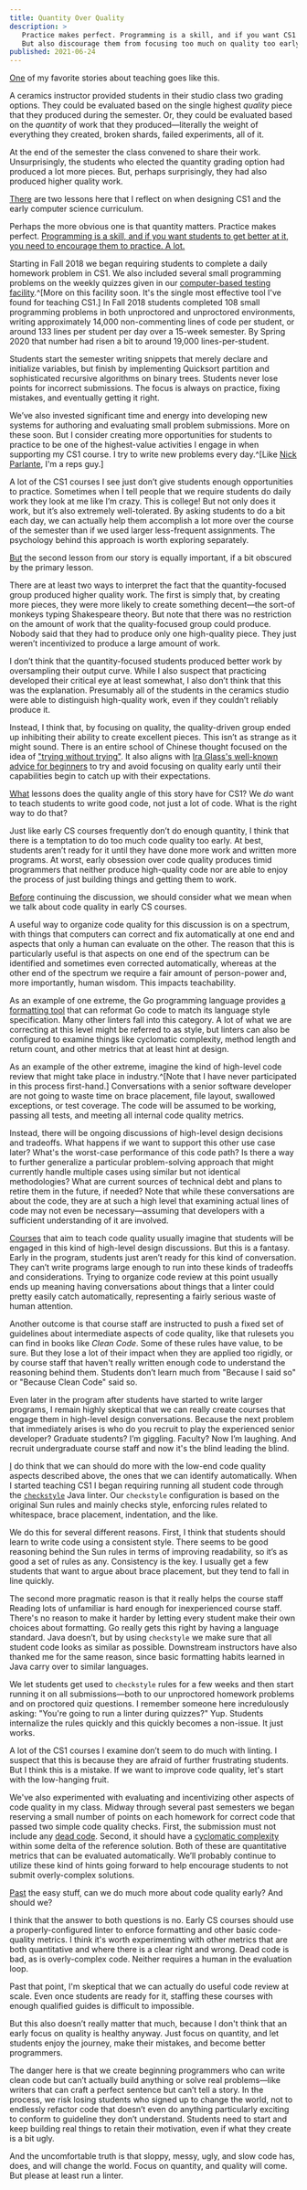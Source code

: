 ```yaml
---
title: Quantity Over Quality
description: >
   Practice makes perfect. Programming is a skill, and if you want CS1 students to get better at it, you need to encourage them to practice. A lot.
   But also discourage them from focusing too much on quality too early.
published: 2021-06-24
---
```


[One](-) of my favorite stories about teaching goes like this.

A ceramics instructor provided students in their studio class two grading options.
They could be evaluated based on the single highest _quality_ piece that they produced during the semester.
Or, they could be evaluated based on the _quantity_ of work that they produced—literally the weight of everything they created, broken shards, failed experiments, all of it.

At the end of the semester the class convened to share their work.
Unsurprisingly, the students who elected the quantity grading option had produced a lot more pieces.
But, perhaps surprisingly, they had also produced higher quality work.

[There](-) are two lessons here that I reflect on when designing CS1 and the early computer science curriculum.

Perhaps the more obvious one is that quantity matters.
Practice makes perfect.
[Programming is a skill, and if you want students to get better at it, you need to encourage them to practice. A lot.](+)

Starting in Fall 2018 we began requiring students to complete a daily homework problem in CS1.
We also included several small programming problems on the weekly quizzes given in our [computer-based testing facility](https://cbtf.engr.illinois.edu/).^[More on this facility soon. It's the single most effective tool I've found for teaching CS1.]
In Fall 2018 students completed 108 small programming problems in both unproctored and unproctored environments, writing approximately 14,000 non-commenting lines of code per student, or around 133 lines per student per day over a 15-week semester.
By Spring 2020 that number had risen a bit to around 19,000 lines-per-student.

Students start the semester writing snippets that merely declare and initialize variables, but finish by implementing Quicksort partition and sophisticated recursive algorithms on binary trees.
Students never lose points for incorrect submissions.
The focus is always on practice, fixing mistakes, and eventually getting it right.

We’ve also invested significant time and energy into developing new systems for authoring and evaluating small problem submissions.
More on these soon.
But I consider creating more opportunities for students to practice to be one of the highest-value activities I engage in when supporting my CS1 course.
I try to write new problems every day.^[Like [Nick Parlante](https://cs.stanford.edu/people/nick/), I'm a reps guy.]

A lot of the CS1 courses I see just don’t give students enough opportunities to practice.
Sometimes when I tell people that we require students do daily work they look at me like I’m crazy.
This is college!
But not only does it work, but it’s also extremely well-tolerated.
By asking students to do a bit each day, we can actually help them accomplish a lot more over the course of the semester than if we used larger less-frequent assignments.
The psychology behind this approach is worth exploring separately.

[But](-) the second lesson from our story is equally important, if a bit obscured by the primary lesson.

There are at least two ways to interpret the fact that the quantity-focused group produced higher quality work.
The first is simply that, by creating more pieces, they were more likely to create something decent—the sort-of monkeys typing Shakespeare theory.
But note that there was no restriction on the amount of work that the quality-focused group could produce.
Nobody said that they had to produce only one high-quality piece.
They just weren’t incentivized to produce a large amount of work.

I don’t think that the quantity-focused students produced better work by oversampling their output curve.
While I also suspect that practicing developed their critical eye at least somewhat, I also don’t think that this was the explanation.
Presumably all of the students in the ceramics studio were able to distinguish high-quality work, even if they couldn’t reliably produce it.

Instead, I think that, by focusing on quality, the quality-driven group ended up inhibiting their ability to create excellent pieces.
This isn’t as strange as it might sound.
There is an entire school of Chinese thought focused on the idea of ["trying without trying"](https://en.wikipedia.org/wiki/Wu_wei).
It also aligns with [Ira Glass's well-known advice for beginners](https://www.goodreads.com/quotes/309485-nobody-tells-this-to-people-who-are-beginners-i-wish) to try and avoid focusing on quality early until their capabilities begin to catch up with their expectations.

[What](-) lessons does the quality angle of this story have for CS1?
We _do_ want to teach students to write good code, not just a lot of code.
What is the right way to do that?

Just like early CS courses frequently don’t do enough quantity, I think that there is a temptation to do too much code quality too early.
At best, students aren’t ready for it until they have done more work and written more programs.
At worst, early obsession over code quality produces timid programmers that neither produce high-quality code nor are able to enjoy the process of just building things and getting them to work.

[Before](-) continuing the discussion, we should consider what we mean when we talk about code quality in early CS courses.

A useful way to organize code quality for this discussion is on a spectrum, with things that computers can correct and fix automatically at one end and aspects that only a human can evaluate on the other.
The reason that this is particularly useful is that aspects on one end of the spectrum can be identified and sometimes even corrected automatically, whereas at the other end of the spectrum we require a fair amount of person-power and, more importantly, human wisdom.
This impacts teachability.

As an example of one extreme, the Go programming language provides [a formatting tool](https://blog.golang.org/gofmt) that can reformat Go code to match its language style specification.
Many other linters fall into this category.
A lot of what we are correcting at this level might be referred to as style, but linters can also be configured to examine things like cyclomatic complexity, method length and return count, and other metrics that at least hint at design.

As an example of the other extreme, imagine the kind of high-level code review that might take place in industry.^[Note that I have never participated in this process first-hand.]
Conversations with a senior software developer are not going to waste time on brace placement, file layout, swallowed exceptions, or test coverage.
The code will be assumed to be working, passing all tests, and meeting all internal code quality metrics.

Instead, there will be ongoing discussions of high-level design decisions and tradeoffs.
What happens if we want to support this other use case later?
What's the worst-case performance of this code path?
Is there a way to further generalize a particular problem-solving approach that might currently handle multiple cases using similar but not identical methodologies?
What are current sources of technical debt and plans to retire them in the future, if needed?
Note that while these conversations are about the code, they are at such a high level that examining actual lines of code may not even be necessary—assuming that developers with a sufficient understanding of it are involved.

[Courses](-) that aim to teach code quality usually imagine that students will be engaged in this kind of high-level design discussions.
But this is a fantasy.
Early in the program, students just aren’t ready for this kind of conversation.
They can’t write programs large enough to run into these kinds of tradeoffs and considerations.
Trying to organize code review at this point usually ends up meaning having conversations about things that a linter could pretty easily catch automatically, representing a fairly serious waste of human attention.

Another outcome is that course staff are instructed to push a fixed set of guidelines about intermediate aspects of code quality, like that rulesets you can find in books like _Clean Code_.
Some of these rules have value, to be sure.
But they lose a lot of their impact when they are applied too rigidly, or by course staff that haven't really written enough code to understand the reasoning behind them.
Students don’t learn much from "Because I said so" or "Because Clean Code" said so.

Even later in the program after students have started to write larger programs, I remain highly skeptical that we can really create courses that engage them in high-level design conversations.
Because the next problem that immediately arises is who do you recruit to play the experienced senior developer?
Graduate students?
I’m giggling.
Faculty?
Now I’m laughing.
And recruit undergraduate course staff and now it's the blind leading the blind.

[I](-) do think that we can should do more with the low-end code quality aspects described above, the ones that we can identify automatically.
When I started teaching CS1 I began requiring running all student code through the [`checkstyle`](https://checkstyle.sourceforge.io/) Java linter.
Our `checkstyle` configuration is based on the original Sun rules and mainly checks style, enforcing rules related to whitespace, brace placement, indentation, and the like.

We do this for several different reasons.
First, I think that students should learn to write code using a consistent style.
There seems to be good reasoning behind the Sun rules in terms of improving readability, so it’s as good a set of rules as any.
Consistency is the key.
I usually get a few students that want to argue about brace placement, but they tend to fall in line quickly.

The second more pragmatic reason is that it really helps the course staff
Reading lots of unfamiliar is hard enough for inexperienced course staff.
There's no reason to make it harder by letting every student make their own choices about formatting.
Go really gets this right by having a language standard.
Java doesn’t, but by using `checkstyle` we make sure that all student code looks as similar as possible.
Downstream instructors have also thanked me for the same reason, since basic formatting habits learned in Java carry over to similar languages.

We let students get used to `checkstyle` rules for a few weeks and then start running it on all submissions—both to our unproctored homework problems and on proctored quiz questions.
I remember someone here incredulously asking: "You're going to run a linter during quizzes?"
Yup.
Students internalize the rules quickly and this quickly becomes a non-issue.
It just works.

A lot of the CS1 courses I examine don’t seem to do much with linting.
I suspect that this is because they are afraid of further frustrating students.
But I think this is a mistake.
If we want to improve code quality, let's start with the low-hanging fruit.

We've also experimented with evaluating and incentivizing other aspects of code quality in my class.
Midway through several past semesters we began reserving a small number of points on each homework for correct code that passed two simple code quality checks.
First, the submission must not include any [dead code](https://en.wikipedia.org/wiki/Dead_code).
Second, it should have a [cyclomatic complexity](https://en.wikipedia.org/wiki/Cyclomatic_complexity) within some delta of the reference solution.
Both of these are quantitative metrics that can be evaluated automatically.
We’ll probably continue to utilize these kind of hints going forward to help encourage students to not submit overly-complex solutions.

[Past](-) the easy stuff, can we do much more about code quality early? And should we?

I think that the answer to both questions is no.
Early CS courses should use a properly-configured linter to enforce formatting and other basic code-quality metrics.
I think it's worth experimenting with other metrics that are both quantitative and where there is a clear right and wrong.
Dead code is bad, as is overly-complex code.
Neither requires a human in the evaluation loop.

Past that point, I'm skeptical that we can actually do useful code review at scale.
Even once students are ready for it, staffing these courses with enough qualified guides is difficult to impossible.

But this also doesn’t really matter that much, because I don't think that an early focus on quality is healthy anyway.
Just focus on quantity, and let students enjoy the journey, make their mistakes, and become better programmers.

The danger here is that we create beginning programmers who can write clean code but can’t actually build anything or solve real problems—like writers that can craft a perfect sentence but can’t tell a story.
In the process, we risk losing students who signed up to change the world, not to endlessly refactor code that doesn’t even do anything particularly exciting to conform to guideline they don’t understand.
Students need to start and keep building real things to retain their motivation, even if what they create is a bit ugly.

And the uncomfortable truth is that sloppy, messy, ugly, and slow code has, does, and will change the world.
Focus on quantity, and quality will come.
But please at least run a linter.
